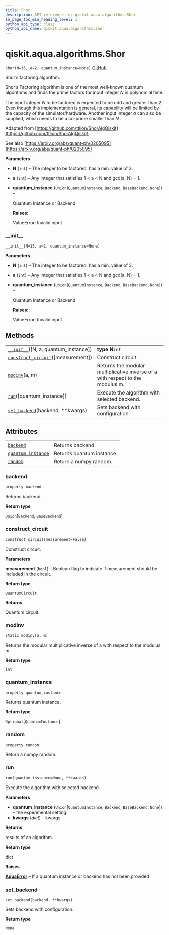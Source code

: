 ```yaml
---
title: Shor
description: API reference for qiskit.aqua.algorithms.Shor
in_page_toc_min_heading_level: 1
python_api_type: class
python_api_name: qiskit.aqua.algorithms.Shor
---
```


# qiskit.aqua.algorithms.Shor

<span id="qiskit.aqua.algorithms.Shor" />

`Shor(N=15, a=2, quantum_instance=None)` [GitHub](https://github.com/qiskit-community/qiskit-aqua/tree/stable/0.9/qiskit/aqua/algorithms/factorizers/shor.py "view source code")

Shor’s factoring algorithm.

Shor’s Factoring algorithm is one of the most well-known quantum algorithms and finds the prime factors for input integer $N$ in polynomial time.

The input integer $N$ to be factored is expected to be odd and greater than 2. Even though this implementation is general, its capability will be limited by the capacity of the simulator/hardware. Another input integer $a$ can also be supplied, which needs to be a co-prime smaller than $N$ .

Adapted from [https://github.com/ttlion/ShorAlgQiskit](https://github.com/ttlion/ShorAlgQiskit)

See also [https://arxiv.org/abs/quant-ph/0205095](https://arxiv.org/abs/quant-ph/0205095)

**Parameters**

*   **N** (`int`) – The integer to be factored, has a min. value of 3.

*   **a** (`int`) – Any integer that satisfies 1 \< a \< N and gcd(a, N) = 1.

*   **quantum\_instance** (`Union`\[`QuantumInstance`, `Backend`, `BaseBackend`, `None`]) –

    Quantum Instance or Backend

    **Raises:**

    ValueError: Invalid input

### \_\_init\_\_

<span id="qiskit.aqua.algorithms.Shor.__init__" />

`__init__(N=15, a=2, quantum_instance=None)`

**Parameters**

*   **N** (`int`) – The integer to be factored, has a min. value of 3.

*   **a** (`int`) – Any integer that satisfies 1 \< a \< N and gcd(a, N) = 1.

*   **quantum\_instance** (`Union`\[`QuantumInstance`, `Backend`, `BaseBackend`, `None`]) –

    Quantum Instance or Backend

    **Raises:**

    ValueError: Invalid input

## Methods

|                                                                                                                                       |                                                                                |
| ------------------------------------------------------------------------------------------------------------------------------------- | ------------------------------------------------------------------------------ |
| [`__init__`](#qiskit.aqua.algorithms.Shor.__init__ "qiskit.aqua.algorithms.Shor.__init__")(\[N, a, quantum\_instance])                | **type N**`int`                                                                |
| [`construct_circuit`](#qiskit.aqua.algorithms.Shor.construct_circuit "qiskit.aqua.algorithms.Shor.construct_circuit")(\[measurement]) | Construct circuit.                                                             |
| [`modinv`](#qiskit.aqua.algorithms.Shor.modinv "qiskit.aqua.algorithms.Shor.modinv")(a, m)                                            | Returns the modular multiplicative inverse of a with respect to the modulus m. |
| [`run`](#qiskit.aqua.algorithms.Shor.run "qiskit.aqua.algorithms.Shor.run")(\[quantum\_instance])                                     | Execute the algorithm with selected backend.                                   |
| [`set_backend`](#qiskit.aqua.algorithms.Shor.set_backend "qiskit.aqua.algorithms.Shor.set_backend")(backend, \*\*kwargs)              | Sets backend with configuration.                                               |

## Attributes

|                                                                                                                    |                           |
| ------------------------------------------------------------------------------------------------------------------ | ------------------------- |
| [`backend`](#qiskit.aqua.algorithms.Shor.backend "qiskit.aqua.algorithms.Shor.backend")                            | Returns backend.          |
| [`quantum_instance`](#qiskit.aqua.algorithms.Shor.quantum_instance "qiskit.aqua.algorithms.Shor.quantum_instance") | Returns quantum instance. |
| [`random`](#qiskit.aqua.algorithms.Shor.random "qiskit.aqua.algorithms.Shor.random")                               | Return a numpy random.    |

### backend

<span id="qiskit.aqua.algorithms.Shor.backend" />

`property backend`

Returns backend.

**Return type**

`Union`\[`Backend`, `BaseBackend`]

### construct\_circuit

<span id="qiskit.aqua.algorithms.Shor.construct_circuit" />

`construct_circuit(measurement=False)`

Construct circuit.

**Parameters**

**measurement** (`bool`) – Boolean flag to indicate if measurement should be included in the circuit.

**Return type**

`QuantumCircuit`

**Returns**

Quantum circuit.

### modinv

<span id="qiskit.aqua.algorithms.Shor.modinv" />

`static modinv(a, m)`

Returns the modular multiplicative inverse of a with respect to the modulus m.

**Return type**

`int`

### quantum\_instance

<span id="qiskit.aqua.algorithms.Shor.quantum_instance" />

`property quantum_instance`

Returns quantum instance.

**Return type**

`Optional`\[`QuantumInstance`]

### random

<span id="qiskit.aqua.algorithms.Shor.random" />

`property random`

Return a numpy random.

### run

<span id="qiskit.aqua.algorithms.Shor.run" />

`run(quantum_instance=None, **kwargs)`

Execute the algorithm with selected backend.

**Parameters**

*   **quantum\_instance** (`Union`\[`QuantumInstance`, `Backend`, `BaseBackend`, `None`]) – the experimental setting.
*   **kwargs** (*dict*) – kwargs

**Returns**

results of an algorithm.

**Return type**

dict

**Raises**

[**AquaError**](qiskit.aqua.AquaError "qiskit.aqua.AquaError") – If a quantum instance or backend has not been provided

### set\_backend

<span id="qiskit.aqua.algorithms.Shor.set_backend" />

`set_backend(backend, **kwargs)`

Sets backend with configuration.

**Return type**

`None`

